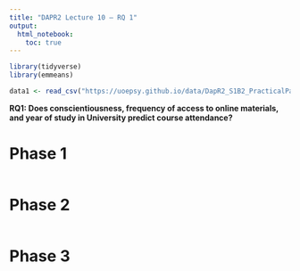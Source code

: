 ```yaml
---
title: "DAPR2 Lecture 10 – RQ 1"
output: 
  html_notebook: 
    toc: true
---
```


```r
library(tidyverse)
library(emmeans)

data1 <- read_csv("https://uoepsy.github.io/data/DapR2_S1B2_PracticalPart1.csv")
```

**RQ1: Does conscientiousness, frequency of access to online materials, and year of study in University predict course attendance?**


# Phase 1

```r

```



# Phase 2

```r

```


# Phase 3

```r

```

